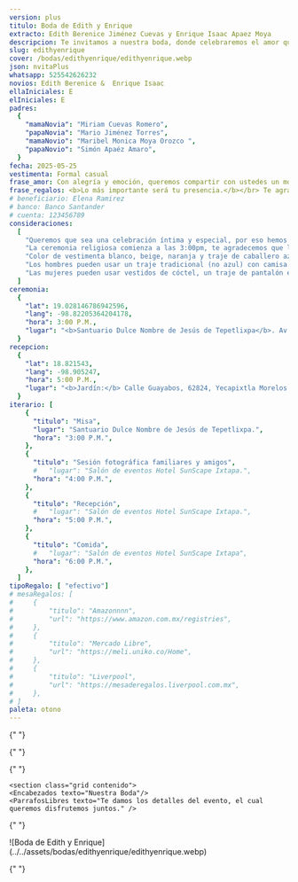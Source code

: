 ```yaml
---
version: plus
titulo: Boda de Edith y Enrique
extracto: Edith Berenice Jiménez Cuevas y Enrique Isaac Apaez Moya
descripcion: Te invitamos a nuestra boda, donde celebraremos el amor que nos une.
slug: edithyenrique
cover: /bodas/edithyenrique/edithyenrique.webp
json: nvitaPlus
whatsapp: 525542626232
novios: Edith Berenice &  Enrique Isaac
ellaIniciales: E
elIniciales: E
padres:
  {
    "mamaNovia": "Miriam Cuevas Romero",
    "papaNovia": "Mario Jiménez Torres",
    "mamaNovio": "Maribel Monica Moya Orozco ",
    "papaNovio": "Simón Apaéz Amaro",
  }
fecha: 2025-05-25
vestimenta: Formal casual
frase_amor: Con alegría y emoción, queremos compartir con ustedes un momento muy especial para nosotros. El amor que nos une nos ha llevado a tomar la decisión de unir nuestras vidas para siempre. Es por eso que con todo nuestro corazón, los invitamos a celebrar con nosotros el día en que comenzaremos un nuevo capítulo juntos.
frase_regalos: <b>Lo más importante será tu presencia.</b></br> Te agradecemos si aparte nos deseas hacer un regalo en este día tan especial.
# beneficiario: Elena Ramirez
# banco: Banco Santander
# cuenta: 123456789
consideraciones:
  [
    "Queremos que sea una celebración íntima y especial, por eso hemos limitado la lista de invitados, ¡Agradecemos mucho tu apoyo!",
    "La ceremonia religiosa comienza a las 3:00pm, te agradecemos que llegues unos minutos antes para disfrutar juntos cada detalle",
    "Color de vestimenta blanco, beige, naranja y traje de caballero azul reservado para el cortejo nupcial",
    "Los hombres pueden usar un traje tradicional (no azul) con camisa en colores claros",
    "Las mujeres pueden usar vestidos de cóctel, un traje de pantalón elegante o un vestido largo." 
  ]
ceremonia:
  {
    "lat": 19.028146786942596,
    "lang": -98.82205364204178,
    "hora": 3:00 P.M.,
    "lugar": "<b>Santuario Dulce Nombre de Jesús de Tepetlixpa</b>. Av. México 52, Tepetlixpa, 56880 Tepetlixpa, Estado de México.",
  }
recepcion:
  {
    "lat": 18.821543,
    "lang": -98.905247,
    "hora": 5:00 P.M.,
    "lugar": "<b>Jardín:</b> Calle Guayabos, 62824, Yecapixtla Morelos.",
  }
iterario: [
    {
      "titulo": "Misa",
      "lugar": "Santuario Dulce Nombre de Jesús de Tepetlixpa.",
      "hora": "3:00 P.M.",
    },
    {
      "titulo": "Sesión fotográfica familiares y amigos",
      #   "lugar": "Salón de eventos Hotel SunScape Ixtapa.",
      "hora": "4:00 P.M.",
    },
    {
      "titulo": "Recepción",
      #   "lugar": "Salón de eventos Hotel SunScape Ixtapa.",
      "hora": "5:00 P.M.",
    },
    {
      "titulo": "Comida",
      #   "lugar": "Salón de eventos Hotel SunScape Ixtapa",
      "hora": "6:00 P.M.",
    },
  ]
tipoRegalo: [ "efectivo"]
# mesaRegalos: [
#     {
#         "titulo": "Amazonnnn",
#         "url": "https://www.amazon.com.mx/registries",   
#     },
#     {
#         "titulo": "Mercado Libre",
#         "url": "https://meli.uniko.co/Home",   
#     },
#     {
#         "titulo": "Liverpool",
#         "url": "https://mesaderegalos.liverpool.com.mx",   
#     },
# ]
paleta: otono
---
```



{" "}

<section class="grid contenido">
  <Audio src="/bodas/edithyenrique/brunogaga" />
</section>

{" "}

<section class="grid contenido">
  <Padres
    mamaNovia={frontmatter.padres.mamaNovia}
    papaNovia={frontmatter.padres.papaNovia}
    mamaNovio={frontmatter.padres.mamaNovio}
    papaNovio={frontmatter.padres.papaNovio}
  />
</section>

<Pases folder={frontmatter.json} client:load />

{" "}

<section class="grid contenido">
  <Frase frase={frontmatter.frase_amor} />
</section>

    <section class="grid contenido">
    <Encabezados texto="Nuestra Boda"/>
    <ParrafosLibres texto="Te damos los detalles del evento, el cual queremos disfrutemos juntos." />

  </section>

{" "}

<section class="grid contenido">
  <div class="bandejaLugares">
    <BloqueMapa
      encabezado="Ceremonia"
      dir={frontmatter.ceremonia.lugar}
      horario={frontmatter.ceremonia.hora}
      lat={frontmatter.ceremonia.lat}
      lng={frontmatter.ceremonia.lang}
      mapName="mapa1"
      icono="iglesia"
    />
    <BloqueMapa
      encabezado="Recepción"
      dir={frontmatter.recepcion.lugar}
      horario={frontmatter.recepcion.hora}
      lat={frontmatter.recepcion.lat}
      lng={frontmatter.recepcion.lang}
      mapName="mapa2"
      icono="espantasuegras"
    />
  </div>
</section>

<section class="grid pantalla" id="BaseItinerario">
  <Encabezados texto="Itinerario" />
  <Itinerario listado={frontmatter.iterario} />
</section>

<section class="grid pantalla flex margen-arriba-abajo">
  <Detalles lista={frontmatter.consideraciones} encabezado="Consideraciones" />
  <Detalles encabezado="Codigo de vestir" vestimenta={frontmatter.vestimenta} />
</section>

<section class="grid contenido">

  <Regalos
      frase={frontmatter.frase_regalos}
      beneficiario={frontmatter.beneficiario}
      banco={frontmatter.banco}
      cuenta={frontmatter.cuenta}
      tipo={frontmatter.tipoRegalo}
      mesas={frontmatter.mesaRegalos}
    />
</section>

<section class="grid contenido">
  <Contador fecha={frontmatter.fecha} />
</section>
<section class="grid pantalla">
  <Galeria>
    ![Boda de Edith y
    Enrique](../../assets/bodas/edithyenrique/edithyenrique.webp)
  </Galeria>
</section>

<Confirmacion
  whatsapp={frontmatter.whatsapp}
  dias_antes={7}
  version={frontmatter.version}
  client:only="react"
/>

{" "}
